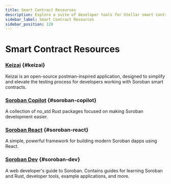 ```yaml
---
title: Smart Contract Resources
description: Explore a suite of developer tools for Stellar smart contracts.
sidebar_label: Smart Contract Resources
sidebar_position: 120
---
```


# Smart Contract Resources

### [Keizai](https://keizai.dev/) {#keizai}

Keizai is an open-source postman-inspired application, designed to simplify and elevate the testing process for developers working with Soroban smart contracts.

### [Soroban Copilot](https://github.com/mootz12/soroban-copilot) {#soroban-copilot}

A collection of no_std Rust packages focused on making Soroban development easier.

### [Soroban React](https://github.com/esteblock/soroban-react) {#soroban-react}

A simple, powerful framework for building modern Soroban dapps using React.

### [Soroban Dev](https://sorobandev.com/) {#soroban-dev}

A web developer's guide to Soroban. Contains guides for learning Soroban and Rust, developer tools, example applications, and more.
